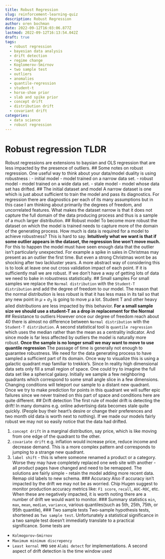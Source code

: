 ```yaml
---
title: Robust Regression
slug: reinforcement-learning-quiz
description: Robust Regression
author: oren bochman
date: 2022-09-12T16:03:06.877Z
lastmod: 2022-09-12T16:13:54.042Z
draft: true
tags:
  - robust regression
  - bayesian data analysis
  - drift detection
  - regime change
  - Koglomerov-Smirnov
  - two sample test
  - outliers
  - anomalies
  - quantile-regression
  - student-t
  - horse-shoe prior
  - slab and spike prior
  - concept drift
  - distribution drift
  - covariant drift
categories:
  - data science
  - robust regression
---
```


# Robust regression TLDR
Robust regressions are extensions to baysian and OLS regression that are less impacted by the presence of outliers. 
## Some notes on robust regression.
One useful way to think about your data/model duality is using robustness :
- initial model - model trained on a narrow data set.
- robust model - model trained on a  wide data set.
- stale model - model whose data set has drifted.
## The initial dataset and model
A narrow dataset is one which is just about sufficient to train the model and pass its diagnostics. For regression there are diagnostics per each of its many assumptions but in this case I am thinking about primarily the degrees of freedom, and uncorrelated features. What makes the dataset narrow is that it does not capture the full domain of the data producing process and thus is a sample of a much larger distribution.
## Robust model
To become more robust the dataset on which the model is trained needs to capture more of the domain of the generating process. 
How much is data is required for a model to achieve robustness? 
This is hard to say. **Intuitively what we want is that if some outlier appears in the dataset, the regression line won't move much.** For this to happen the model must have seen enough data that the outlier isn't particularly unexpected. For example a spike in sales in Christmas may present as an outlier the first time. But even a strong Christmas wont be as shocking after two lackluster years.
A more abstract way of considering this is to look at leave one out cross validation impact of each point. If it is sufficiently mall we are robust. 
If we don't have a way of getting lots of data we need to bake in robustness statistically. 
## Small samples
For small samples we replace the `Normal distribution` with the `Student-T distribution` and add the degree of freedom to our model. The reason that the normal distribution is less robust is that it has less mass in its tail so that any new point in $\mu +\sigma_3$ is going to move $\mu$ a lot. Student T and other heavy ailed distributions are less impacted by this behavior.
**For a small sample size we should use a student-T as a drop in replacement for the Normal**
## Resistance to outliers
However once our degree of freedom reach about 40 there is almost no difference between `Normal distribution` with the `Student-T distribution`. A second statistical tool is `quantile regression` which uses the median rather than the mean as a centrality indicator. And since mode is far less affected by outliers the model is naturally more robust.
**Once the sample is no longer small we may want to move to use quantile regression**
The passage of time is generally not enough to guarantee robustness. 
We need for the data generating process to have sampled a sufficient part of its domain. 
Once way to visualize this is using a galactic quadrant map familiar to trekkie's. Since In reality high dimensional data sets only fill a small region of space. One could try to imagine the full data set like a spherical galaxy. Initially we sample a few neighboring quadrants which correspond to some small angle slice in a few dimensions.
Changing conditions will teleport our sample to a distant new quadrant. Once we try to make prediction for points in this quadrant we will suffer epic failures since we never trained on this part of space and conditions here are quite different. 
## Drift detection
The first rule of model drift is detecting the drift!
In many domains e.g. online advertising data becomes stale quite quickly. (People buy their heart's desire or change their preferences and two month old data is worth next to nothing).
If we made our models fairly robust we may not so easily notice that the data had drifted.

1. `concept drift` in a marginal distribution, say price, which is like moving from one edge of the quadrant to the other.
2. `covariate drift` e.g. inflation would increase price, reduce income and decrease demand. This is a more complex pattern and corresponds to jumping to a strange new quadrant. 
3. `label shift` - this is where someone renamed a product or a category. Worse they may have completely replaced one web site with another - all product pages have changed and need to be remapped.
The solutions are fairly simple - retain the model adding more recent data. Remap old labels to new schema.
### Accuracy
Also if accuracy isn't impacted by the drift we may not be as worried. Chip Hugen suggest to monitor production accuracy metrics like: `F1 score`, `recall`, `AUC-ROC`, etc. When these are negatively impacted, it is worth noting there are a number of drift we would want to monitor.
### Summary statistics
`min`, `max`, `mean`, `median`, `variance`, various quantiles(such as 5th, 25th, 75th, or 95th quantile),
### Two sample tests
Two-sample hypothesis tests, shortened as `Two sample test`. Unfortunately a statistical significance in a two sample test doesn't immediatly translate to a practical significance.
Some tests are 
- `Kolmogorov–Smirnov` 
- `Maximum minimum discrepency`
- `Least kernal MMD`
see `Alabi detect` for implementations.
A second aspect of drift detection is the time window used